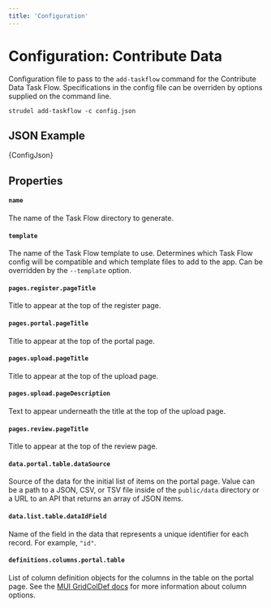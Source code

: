 ```yaml
---
title: 'Configuration'
---
```



# Configuration: Contribute Data

Configuration file to pass to the `add-taskflow` command for the Contribute Data Task Flow. Specifications in the config file can be overriden by options supplied on the command line.

```
strudel add-taskflow -c config.json
```

## JSON Example

<CodeBlock language="json">{ConfigJson}</CodeBlock>

## Properties

#### `name`

The name of the Task Flow directory to generate.

#### `template`

The name of the Task Flow template to use. Determines which Task Flow config will be compatible and which template files to add to the app. Can be overridden by the `--template` option.

#### `pages.register.pageTitle`

Title to appear at the top of the register page.

#### `pages.portal.pageTitle`

Title to appear at the top of the portal page.

#### `pages.upload.pageTitle`

Title to appear at the top of the upload page.

#### `pages.upload.pageDescription`

Text to appear underneath the title at the top of the upload page.

#### `pages.review.pageTitle`

Title to appear at the top of the review page.

#### `data.portal.table.dataSource`

Source of the data for the initial list of items on the portal page. Value can be a path to a JSON, CSV, or TSV file inside of the `public/data` directory or a URL to an API that returns an array of JSON items.

#### `data.list.table.dataIdField`

Name of the field in the data that represents a unique identifier for each record. For example, `"id"`.

#### `definitions.columns.portal.table`

List of column definition objects for the columns in the table on the portal page. See the [MUI GridColDef docs](https://mui.com/x/api/data-grid/grid-col-def/) for more information about column options.
